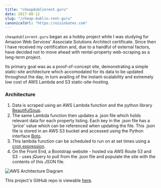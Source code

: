 ```yaml
---
title: "cheapdublinrent.guru"
date: 2017-08-12
slug: "/cheap-dublin-rent-guru"
canonicalUrl: "https://oisinbates.com"
---
```


`cheapdublinrent.guru` began as a hobby project while I was studying for Amazon Web Services' Associate Solutions Architect certificate. Since then I have received my certification and, due to a handful of external factors, have decided not to move ahead with rental-property web-scraping as a long-term project.

Its primary goal was as a proof-of-concept site, demonstrating a simple static-site architecture which accomodated for its data to be updated throughout the day, in turn availing of the instant-scalability and extremely low cost of AWS Lambda and S3 static-site-hosting.

### Architecture

1. Data is scraped using an AWS Lambda function and the python library [BeautifulSoup](https://www.crummy.com/software/BeautifulSoup/bs4/doc/).
2. The same Lambda function then updates a .json file which holds relevant data for each property listing. Each key in the .json file has a 'price' value which can be referenced when updating the file. This .json file is stored in an AWS S3 bucket and accessed using the Python interface [Boto](https://boto3.readthedocs.io/en/latest/).
3. This lambda function can be scheduled to run on at set times using a [cron expression](https://docs.aws.amazon.com/lambda/latest/dg/services-cloudwatchevents.html).
4. On the Front End, a Bootstrap website - hosted via AWS Route 53 and S3 - uses jQuery to pull from the .json file and populate the site with the contents of this JSON file.

![AWS Architecture Diagram](./aws_architecture_diagram.png)

This project's GitHub repo is viewable [here](https://github.com/oisinBates/serverless_aws_property_scraper_project).